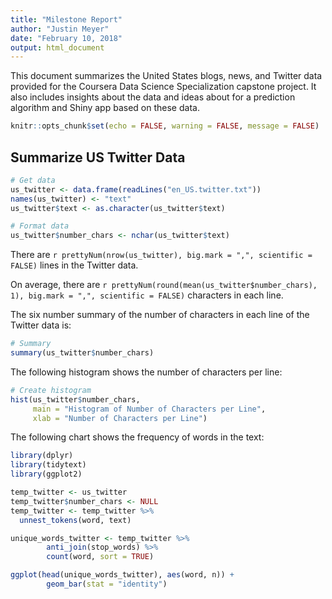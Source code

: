 ```yaml
---
title: "Milestone Report"
author: "Justin Meyer"
date: "February 10, 2018"
output: html_document
---
```


This document summarizes the United States blogs, news, and Twitter data provided for the Coursera Data Science Specialization capstone project. It also includes insights about the data and ideas about for a prediction algorithm and Shiny app based on these data.

```r
knitr::opts_chunk$set(echo = FALSE, warning = FALSE, message = FALSE)
```

## Summarize US Twitter Data

```r

# Get data
us_twitter <- data.frame(readLines("en_US.twitter.txt"))
names(us_twitter) <- "text"
us_twitter$text <- as.character(us_twitter$text)

# Format data
us_twitter$number_chars <- nchar(us_twitter$text)

```

There are `r prettyNum(nrow(us_twitter), big.mark = ",", scientific = FALSE)` lines in the Twitter data.

On average, there are `r prettyNum(round(mean(us_twitter$number_chars), 1), big.mark = ",", scientific = FALSE)` characters in each line.

The six number summary of the number of characters in each line of the Twitter data is:
```r

# Summary
summary(us_twitter$number_chars)

```

The following histogram shows the number of characters per line:
```r

# Create histogram
hist(us_twitter$number_chars, 
     main = "Histogram of Number of Characters per Line",
     xlab = "Number of Characters per Line")

```

The following chart shows the frequency of words in the text:

```r

library(dplyr)
library(tidytext)
library(ggplot2)

temp_twitter <- us_twitter
temp_twitter$number_chars <- NULL
temp_twitter <- temp_twitter %>%
  unnest_tokens(word, text)

unique_words_twitter <- temp_twitter %>%
        anti_join(stop_words) %>%
        count(word, sort = TRUE)

ggplot(head(unique_words_twitter), aes(word, n)) + 
        geom_bar(stat = "identity")

```
